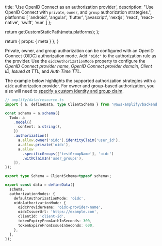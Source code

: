 
  title: 'Use OpenID Connect as an authorization provider',
  description: "Use OpenID Connect with `private`, `owner`, and `group` authorization strategies.",
  platforms: [
    'android',
    'angular',
    'flutter',
    'javascript',
    'nextjs',
    'react',
    'react-native',
    'swift',
    'vue'
  ]
};

  return getCustomStaticPath(meta.platforms);
};

  return {
    props: {
      meta
    }
  };
}

Private, owner, and group authorization can be configured with an OpenID Connect (OIDC) authorization mode. Add `"oidc"` to the authorization rule as the provider. Use the `oidcAuthorizationMode` property to configure the *OpenID Connect provider name*, *OpenID Connect provider domain*, *Client ID*, *Issued at TTL*, and *Auth Time TTL*.

The example below highlights the supported authorization strategies with a `oidc` authorization provider. For owner and group-based authorization, you also will need to [specify a custom identity and group claim](/[platform]/build-a-backend/data/customize-authz/configure-custom-identity-and-group-claim).

```ts title="amplify/data/resource.ts"
// amplify/data/resource.ts
import { a, defineData, type ClientSchema } from '@aws-amplify/backend';

const schema = a.schema({
  Todo: a
    .model({
      content: a.string(),
    })
    .authorization([
      a.allow.owner('oidc').identityClaim('user_id'),
      a.allow.private('oidc'),
      a.allow
        .specificGroups(['testGroupName'], 'oidc')
        .withClaimIn('user_groups'),
    ]),
});

export type Schema = ClientSchema<typeof schema>;

export const data = defineData({
  schema,
  authorizationModes: {
    defaultAuthorizationMode: 'oidc',
    oidcAuthorizationMode: {
      oidcProviderName: 'oidc-provider-name',
      oidcIssuerUrl: 'https://example.com',
      clientId: 'client-id',
      tokenExpiryFromAuthInSeconds: 300,
      tokenExpireFromIssueInSeconds: 600,
    },
  },
});
```
